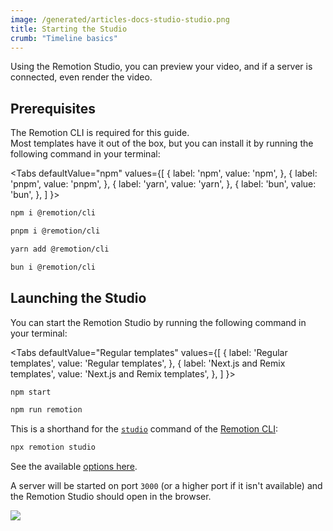 ```yaml
---
image: /generated/articles-docs-studio-studio.png
title: Starting the Studio
crumb: "Timeline basics"
---
```



Using the Remotion Studio, you can preview your video, and if a server is connected, even render the video.

## Prerequisites

The Remotion CLI is required for this guide.  
Most templates have it out of the box, but you can install it by running the following command in your terminal:

<Tabs
defaultValue="npm"
values={[
{ label: 'npm', value: 'npm', },
{ label: 'pnpm', value: 'pnpm', },
{ label: 'yarn', value: 'yarn', },
{ label: 'bun', value: 'bun', },
]
}>
<TabItem value="npm">

```bash
npm i @remotion/cli
```

  </TabItem>

  <TabItem value="pnpm">

```bash
pnpm i @remotion/cli
```

  </TabItem>

  <TabItem value="yarn">

```bash
yarn add @remotion/cli
```

  </TabItem>

  <TabItem value="bun">

```bash
bun i @remotion/cli
```

  </TabItem>
</Tabs>

## Launching the Studio

You can start the Remotion Studio by running the following command in your terminal:

<Tabs
defaultValue="Regular templates"
values={[
{ label: 'Regular templates', value: 'Regular templates', },
{ label: 'Next.js and Remix templates', value: 'Next.js and Remix templates', },
]
}>
<TabItem value="Regular templates">

```bash
npm start
```

  </TabItem>

  <TabItem value="Next.js and Remix templates">

```bash
npm run remotion
```

  </TabItem>
</Tabs>

This is a shorthand for the [`studio`](/docs/cli/studio) command of the [Remotion CLI](/docs/cli):

```bash
npx remotion studio
```

See the available [options here](/docs/cli/studio).

A server will be started on port `3000` (or a higher port if it isn't available) and the Remotion Studio should open in the browser.

<img src="/img/timeline.png"></img>
